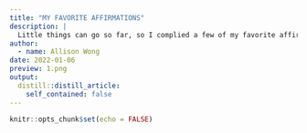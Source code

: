 ```yaml
---
title: "MY FAVORITE AFFIRMATIONS"
description: |
  Little things can go so far, so I complied a few of my favorite affirmations that could help improve your day!
author:
  - name: Allison Wong
date: 2022-01-06
preview: 1.png
output:
  distill::distill_article:
    self_contained: false
---
```



```r
knitr::opts_chunk$set(echo = FALSE)
```

![](1.png){width=10}
![](2.png){width=10}
![](3.png){width=10}
![](4.png){width=10}
![](5.png){width=10}
![](6.png){width=10}
![](7.png){width=10} 
![](8.png){width=10}

